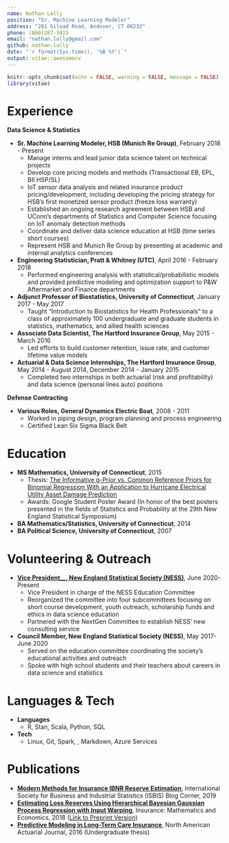 ```yaml
---
name: Nathan Lally
position: "Sr. Machine Learning Modeler"
address: "281 Gilead Road, Andover, CT 06232"
phone: (860)287-3415
email: "nathan.lally@gmail.com"
github: nathan-lally
date: "`r format(Sys.time(), '%B %Y')`"
output: vitae::awesomecv
---
```


```r
knitr::opts_chunk$set(echo = FALSE, warning = FALSE, message = FALSE)
library(vitae)
```


# Experience

__Data Science & Statistics__

 * __Sr. Machine Learning Modeler, HSB (Munich Re Group)__, February 2018 - Present
    * Manage interns and lead junior data science talent on technical projects
    * Develop core pricing models and methods (Transactional EB, EPL, BII HSP/SL)
    * IoT sensor data analysis and related insurance product pricing/development, including developing the pricing strategy for HSB's first monetized sensor product (freeze loss warranty)
    * Established an ongoing research agreement between HSB and UConn's departments of Statistics and Computer Science focusing on IoT anomaly detection methods
    * Coordinate and deliver data science education at HSB (time series short courses)
    * Represent HSB and Munich Re Group by presenting at academic and internal analytics conferences
 * __Engineering Statistician, Pratt & Whitney (UTC)__, April 2016 - February 2018
     * Performed engineering analysis with statistical/probabilistic models and provided predictive modeling and optimization support to P&W Aftermarket and Finance departments
 * __Adjunct Professor of Biostatistics, University of Connecticut__, January 2017 - May 2017
     * Taught "Introduction to Biostatistics for Health Professionals" to a class of approximately 100 undergraduate and graduate students in statistics, mathematics, and allied health sciences
 * __Associate Data Scientist, The Hartford Insurance Group__, May 2015 - March 2016
     * Led efforts to build customer retention, issue rate, and customer lifetime value models
 * __Actuarial & Data Science Internships, The Hartford Insurance Group__, May 2014 - August 2014, December 2014 - January 2015
     * Completed two internships in both actuarial (risk and profitability) and data science (personal lines auto) positions
     
__Defense Contracting__

 * __Various Roles, General Dynamics Electric Boat__, 2008 - 2011
     * Worked in piping design, program planning and process engineering
     * Certified Lean Six Sigma Black Belt
     
# Education

 * __MS Mathematics, University of Connecticut__, 2015
     * Thesis: [The Informative g-Prior vs. Common Reference Priors for Binomial Regression With an Application to Hurricane Electrical Utility Asset Damage Prediction](https://opencommons.uconn.edu/gs_theses/813/)
     * Awards: Google Student Poster Award (In honor of the best posters presented in the fields of Statistics and Probability at the 29th New England Statistical Symposium)
 * __BA Mathematics/Statistics, University of Connecticut__, 2014
 * __BA Political Science, University of Connecticut__, 2007
     
# Volunteering & Outreach

 * __[Vice President__, New England Statistical Society (NESS)](https://nestat.org/about/structure/)__, June 2020-Present
     * Vice President in charge of the NESS Education Committee
     * Reorganized the committee into four subcommittees focusing on short course development, youth outreach, scholarship funds and ethics in data science education
     * Partnered with the NextGen Committee to establish NESS' new consulting service
 * __Council Member, New England Statistical Society (NESS)__, May 2017-June 2020
     * Served on the education committee coordinating the society’s educational activities and outreach
     * Spoke with high school students and their teachers about careers in data science and statistics

# Languages & Tech

 * __Languages__
    * R, Stan, Scala, Python, SQL
 * __Tech__
    * Linux, Git, Spark, \LaTeX, Markdown, Azure Services

# Publications

  * __[Modern Methods for Insurance IBNR Reserve Estimation](https://blogisbis.wordpress.com/2019/06/26/modern-methods-for-insurance-ibnr-reserve-estimation/)__, International Society for Business and Industrial Statistics (ISBIS) Blog Corner, 2019
  * __[Estimating Loss Reserves Using Hierarchical Bayesian Gaussian Process Regression with Input Warping](https://www.sciencedirect.com/science/article/pii/S0167668717304523)__, Insurance: Mathematics and Economics, 2018 ([Link to Preprint Version](https://hartman.byu.edu/files/LallyHartman_GPReserving.pdf))
  * __[Predictive Modeling in Long-Term Care Insurance](https://www.tandfonline.com/eprint/7W2dZajRvYGmTIk4t5bT/full)__, North American Actuarial Journal, 2016 (Undergraduate thesis)
  
